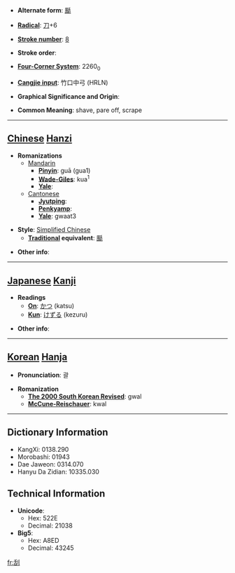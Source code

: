 * '''Alternate form''': [[颳]]

* '''[[Wiktionary:Chinese radical index| Radical]]''': [[Wiktionary:Chinese radical index 刀|刀]]+6

* '''[[Wiktionary:Chinese total strokes index|Stroke number]]''': [[Wiktionary:Chinese total strokes index 8|8]]

* '''Stroke order''': 

* '''[[Wiktionary:Chinese four corner index|Four-Corner System]]''': 2260<sub>0</sub>

* '''[[Wiktionary:Chinese Cangjie index|Cangjie input]]''': 竹口中弓 (HRLN)

* '''Graphical Significance and Origin''': 

* '''Common Meaning''': shave, pare off, scrape

----

== [[Chinese]] [[Hanzi]] ==

* '''Romanizations'''
** [[Mandarin]]
*** '''[[Pinyin]]''': guā (gua1)
*** '''[[Wade-Giles]]''': kua<sup>1</sup>
*** '''[[Yale]]''': 
**[[Cantonese]]
***'''[[Jyutping]]''':
***'''[[Penkyamp]]''': 
***'''[[Yale]]''': gwaat3

* '''Style''': [[Simplified Chinese]] 
** '''[[Traditional Chinese|Traditional]] equivalent''': [[颳]]

* '''Other info''': 

----

== [[Japanese]] [[Kanji]] ==

* '''Readings'''
** '''[[On]]''': [[かつ]] (katsu)
** '''[[Kun]]''': [[けずる]] (kezuru)

* '''Other info''':  

----

== [[Korean]] [[Hanja]] ==

* '''Pronunciation''': 괄

* '''Romanization'''
** '''[[The 2000 South Korean Revised Romanization|The 2000 South Korean Revised]]''': gwal
** '''[[McCune-Reischauer]]''': kwal

----

== Dictionary Information ==

* KangXi: 0138.290
* Morobashi: 01943
* Dae Jaweon: 0314.070
* Hanyu Da Zidian: 10335.030

== Technical Information ==

* '''Unicode''':
** Hex: 522E
** Decimal: 21038
* '''Big5''':
** Hex: A8ED
** Decimal: 43245

[[fr:刮]]